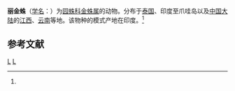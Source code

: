 {{Speciesbox 
| taxon = Argiope pulchella
| image = Argiope pulchella at Nayikayam Thattu.jpg
| binomial_authority = (Thorell, 1881)<ref name='id13586'>{{cite web| url =http://www.bioinfo.cn/db05/BjdwSpecies.php?action=view&id=13586| title =丽金蛛| work =《中国动物物种编目数据库》| publisher =中国科学院微生物研究所| author =中国科学院动物研究所| accessdate =2009-04-28| deadurl =yes| archiveurl =https://web.archive.org/web/20160305062750/http://www.bioinfo.cn/db05/BjdwSpecies.php?action=view&id=13586| archivedate =2016-03-05}}</ref>
}}

'''丽金蛛'''（[[学名|学名]]：{{lang|la|''Argiope pulchella''}}）为[[园蛛科|园蛛科]][[金蛛属|金蛛属]]的动物。分布于[[泰国|泰国]]、印度至爪哇岛以及[[中国大陆|中国大陆]]的[[江西|江西]]、[[云南|云南]]等地。该物种的模式产地在印度。<ref name='id13586'/>

== 参考文献 ==
{{reflist}}

{{Taxonbar}}
[[Category:1881年描述的动物|L]]
[[Category:金蛛属|L]]